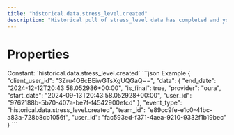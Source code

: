 ```yaml
---
title: "historical.data.stress_level.created"
description: "Historical pull of stress_level data has completed and you can now pull data for this resource."
---
```

# Properties
<ResponseField name="event_type" type="const string" required="true">
Constant: `historical.data.stress_level.created`
</ResponseField>
<ResponseField name="team_id" type="string" required="true">
</ResponseField>
<ResponseField name="user_id" type="string" required="true">
</ResponseField>
<ResponseField name="client_user_id" type="string" required="true">
</ResponseField>
<ResponseField name="data" type="HistoricalDataCreated" required="true">
<Expandable title="HistoricalDataCreated" defaultOpen="true">
<ResponseField name="user_id" type="string" required="true">
</ResponseField>
<ResponseField name="start_date" type="string" required="true">
</ResponseField>
<ResponseField name="end_date" type="string" required="true">
</ResponseField>
<ResponseField name="is_final" type="boolean" required="true">
</ResponseField>
<ResponseField name="provider" type="string" required="true">
</ResponseField>
</Expandable>
</ResponseField>
<ResponseExample>
```json Example
{
  "client_user_id": "3Zru4O8cBEiwGTsXgUQGaQ==",
  "data": {
    "end_date": "2024-12-12T20:43:58.052986+00:00",
    "is_final": true,
    "provider": "oura",
    "start_date": "2024-09-13T20:43:58.052928+00:00",
    "user_id": "9762188b-5b70-407a-be7f-f4542900efcd"
  },
  "event_type": "historical.data.stress_level.created",
  "team_id": "e89cc9fe-e1c0-41bc-a83a-728b8cb1056f",
  "user_id": "fac593ed-f371-4aea-9210-9332f1b19bec"
}
```
</ResponseExample>
